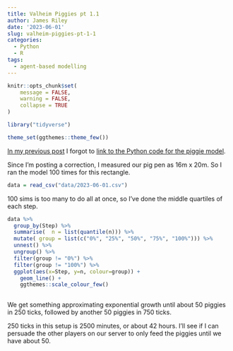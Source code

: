 ```yaml
---
title: Valheim Piggies pt 1.1
author: James Riley
date: '2023-06-01'
slug: valheim-piggies-pt-1-1
categories:
  - Python
  - R
tags:
  - agent-based modelling
---
```

```r
knitr::opts_chunk$set(
	message = FALSE,
	warning = FALSE,
	collapse = TRUE
)

library("tidyverse")

theme_set(ggthemes::theme_few())

```

[In my previous post](https://openor.blog/2023/05/21/valheim-piggies/) I forgot to [link to the Python code for the piggie model](https://github.com/jimr1603/Open_Operational_Research/tree/master/content/post/2023-05-19-valheim-piggies/piggie%20model). 

Since I'm posting a correction, I measured our pig pen as 16m x 20m. So I ran the model 100 times for this rectangle.

```r
data = read_csv("data/2023-06-01.csv")

```


100 sims is too many to do all at once, so I've done the middle quartiles of each step.

```r
data %>% 
  group_by(Step) %>% 
  summarise(  n = list(quantile(n))) %>% 
  mutate( group = list(c("0%", "25%", "50%", "75%", "100%"))) %>% 
  unnest() %>% 
  ungroup() %>%
  filter(group != "0%") %>% 
  filter(group != "100%") %>% 
  ggplot(aes(x=Step, y=n, colour=group)) +
    geom_line() +
    ggthemes::scale_colour_few()
  

```

We get something approximating exponential growth until about 50 piggies in 250 ticks, followed by another 50 piggies in 750 ticks. 

250 ticks in this setup is 2500 minutes, or about 42 hours. I'll see if I can persuade the other players on our server to only feed the piggies until we have about 50. 
